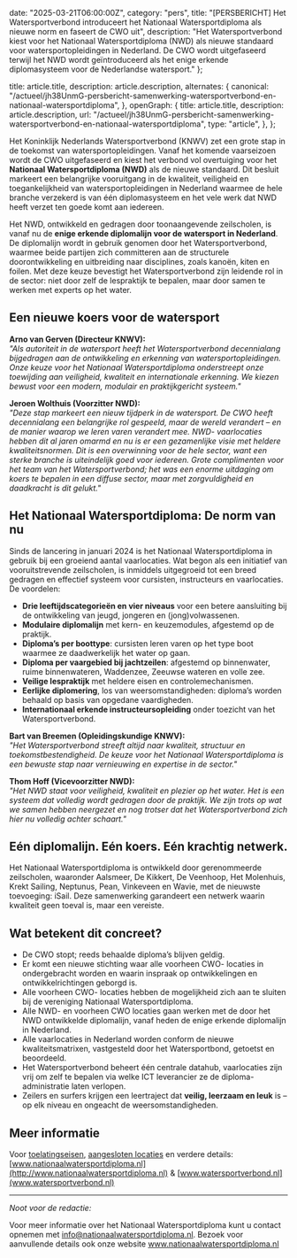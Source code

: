 
  date: "2025-03-21T06:00:00Z",
  category: "pers",
  title:
    "[PERSBERICHT] Het Watersportverbond introduceert het Nationaal Watersportdiploma als nieuwe norm en faseert de CWO uit",
  description: "Het Watersportverbond kiest voor het Nationaal Watersportdiploma (NWD) als nieuwe standaard voor watersportopleidingen in Nederland. De CWO wordt uitgefaseerd terwijl het NWD wordt geïntroduceerd als het enige erkende diplomasysteem voor de Nederlandse watersport."
};

  title: article.title,
  description: article.description,
  alternates: {
    canonical:
      "/actueel/jh38UnmG-persbericht-samenwerking-watersportverbond-en-nationaal-watersportdiploma",
  },
  openGraph: {
    title: article.title,
    description: article.description,
    url: "/actueel/jh38UnmG-persbericht-samenwerking-watersportverbond-en-nationaal-watersportdiploma",
    type: "article",
  },
};


Het Koninklijk Nederlands Watersportverbond (KNWV) zet een grote stap in de toekomst van watersportopleidingen. Vanaf het komende vaarseizoen wordt de CWO uitgefaseerd en kiest het verbond vol overtuiging voor het **Nationaal Watersportdiploma (NWD)** als de nieuwe standaard. Dit besluit markeert een belangrijke vooruitgang in de kwaliteit, veiligheid en toegankelijkheid van watersportopleidingen in Nederland waarmee de hele branche verzekerd is van één diplomasysteem en het vele werk dat NWD heeft verzet ten goede komt aan iedereen.

Het NWD, ontwikkeld en gedragen door toonaangevende zeilscholen, is vanaf nu de **enige erkende diplomalijn voor de watersport in Nederland**. De diplomalijn wordt in gebruik genomen door het Watersportverbond, waarmee beide partijen zich committeren aan de structurele doorontwikkeling en uitbreiding naar disciplines, zoals kanoën, kiten en foilen. Met deze keuze bevestigt het Watersportverbond zijn leidende rol in de sector: niet door zelf de lespraktijk te bepalen, maar door samen te werken met experts op het water.

## Een nieuwe koers voor de watersport

**Arno van Gerven (Directeur KNWV):**  
*"Als autoriteit in de watersport heeft het Watersportverbond decennialang bijgedragen aan de ontwikkeling en erkenning van watersportopleidingen. Onze keuze voor het Nationaal Watersportdiploma onderstreept onze toewijding aan veiligheid, kwaliteit en internationale erkenning. We kiezen bewust voor een modern, modulair en praktijkgericht systeem."*

**Jeroen Wolthuis (Voorzitter NWD):**  
*"Deze stap markeert een nieuw tijdperk in de watersport. De CWO heeft decennialang een belangrijke rol gespeeld, maar de wereld verandert – en de manier waarop we leren varen verandert mee. NWD- vaarlocaties hebben dit al jaren omarmd en nu is er een gezamenlijke visie met heldere kwaliteitsnormen. Dit is een overwinning voor de hele sector, want een sterke branche is uiteindelijk goed voor iedereen. Grote complimenten voor het team van het Watersportverbond; het was een enorme uitdaging om koers te bepalen in een diffuse sector, maar met zorgvuldigheid en daadkracht is dit gelukt."*

## Het Nationaal Watersportdiploma: De norm van nu

Sinds de lancering in januari 2024 is het Nationaal Watersportdiploma in gebruik bij een groeiend aantal vaarlocaties. Wat begon als een initiatief van vooruitstrevende zeilscholen, is inmiddels uitgegroeid tot een breed gedragen en effectief systeem voor cursisten, instructeurs en vaarlocaties. De voordelen:

* **Drie leeftijdscategorieën en vier niveaus** voor een betere aansluiting bij de ontwikkeling van jeugd, jongeren en (jong)volwassenen.  
* **Modulaire diplomalijn** met kern- en keuzemodules, afgestemd op de praktijk.  
* **Diploma’s per boottype**: cursisten leren varen op het type boot waarmee ze daadwerkelijk het water op gaan.  
* **Diploma per vaargebied bij jachtzeilen**: afgestemd op binnenwater, ruime binnenwateren, Waddenzee, Zeeuwse wateren en volle zee.  
* **Veilige lespraktijk** met heldere eisen en controlemechanismen.  
* **Eerlijke diplomering**, los van weersomstandigheden: diploma’s worden behaald op basis van opgedane vaardigheden.  
* **Internationaal erkende instructeursopleiding** onder toezicht van het Watersportverbond.

**Bart van Breemen (Opleidingskundige KNWV):**  
*"Het Watersportverbond streeft altijd naar kwaliteit, structuur en toekomstbestendigheid. De keuze voor het Nationaal Watersportdiploma is een bewuste stap naar vernieuwing en expertise in de sector."*

**Thom Hoff (Vicevoorzitter NWD):**  
*"Het NWD staat voor veiligheid, kwaliteit en plezier op het water. Het is een systeem dat volledig wordt gedragen door de praktijk. We zijn trots op wat we samen hebben neergezet en nog trotser dat het Watersportverbond zich hier nu volledig achter schaart."*

## Eén diplomalijn. Eén koers. Eén krachtig netwerk.

Het Nationaal Watersportdiploma is ontwikkeld door gerenommeerde zeilscholen, waaronder Aalsmeer, De Kikkert, De Veenhoop, Het Molenhuis, Krekt Sailing, Neptunus, Pean, Vinkeveen en Wavie, met de nieuwste toevoeging: iSail. Deze samenwerking garandeert een netwerk waarin kwaliteit geen toeval is, maar een vereiste.

## Wat betekent dit concreet?

* De CWO stopt; reeds behaalde diploma’s blijven geldig.  
* Er komt een nieuwe stichting waar alle voorheen CWO- locaties in ondergebracht worden en waarin inspraak op ontwikkelingen en ontwikkelrichtingen geborgd is.  
* Alle voorheen CWO- locaties hebben de mogelijkheid zich aan te sluiten bij de vereniging Nationaal Watersportdiploma.  
* Alle NWD- en voorheen CWO locaties gaan werken met de door het NWD ontwikkelde diplomalijn, vanaf heden de enige erkende diplomalijn in Nederland.  
* Alle vaarlocaties in Nederland worden conform de nieuwe kwaliteitsmatrixen, vastgesteld door het Watersportbond, getoetst en beoordeeld.   
* Het Watersportverbond beheert één centrale datahub, vaarlocaties zijn vrij om zelf te bepalen via welke ICT leverancier ze de diploma-administratie laten verlopen.   
* Zeilers en surfers krijgen een leertraject dat **veilig, leerzaam en leuk** is – op elk niveau en ongeacht de weersomstandigheden.

## Meer informatie

Voor [toelatingseisen](/vaarlocaties/kwaliteitseisen), [aangesloten locaties](/vaarlocaties) en verdere details:  
[www.nationaalwatersportdiploma.nl](http://www.nationaalwatersportdiploma.nl) & [www.watersportverbond.nl](www.watersportverbond.nl)

---

_Noot voor de redactie:_

Voor meer informatie over het Nationaal Watersportdiploma kunt u contact opnemen
met info@nationaalwatersportdiploma.nl. Bezoek voor
aanvullende details ook onze website www.nationaalwatersportdiploma.nl
